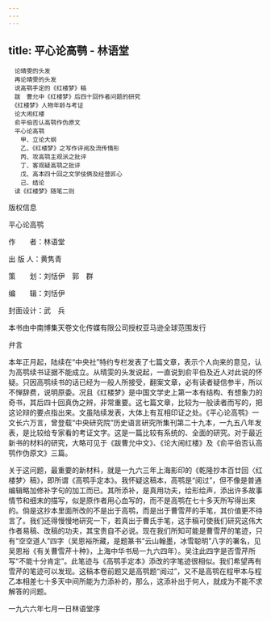 ```yaml
---
---
---
```

title: 平心论高鹗 - 林语堂
---


```
　论晴雯的头发
　再论晴雯的头发
　说高鹗手定的《红楼梦》稿
　跋　曹允中《红楼梦》后四十回作者问题的研究
　《红楼梦》人物年龄与考证
　论大闹红楼
　俞平伯否认高鹗作伪原文
　平心论高鹗
　　甲、立论大纲
　　乙、《红楼梦》之写作评阅及流传情形
　　丙、攻高鹗主观派之批评
　　丁、客观疑高鹗之批评
　　戊、高本四十回之文学伎俩及经营匠心
　　己、结论
　读《红楼梦》随笔二则
```

版权信息


平心论高鹗

作　　者：林语堂

出 版 人：黄隽青

策　　划：刘恬伊　郭　群

编　　辑：刘恬伊

封面设计：武　兵

本书由中南博集天卷文化传媒有限公司授权亚马逊全球范围发行






弁言


本年正月起，陆续在“中央社”特约专栏发表了七篇文章，表示个人向来的意见，认为高鹗续书证据不能成立。从晴雯的头发说起，一直说到俞平伯及近人对此说的怀疑。只因高鹗续书的话已经为一般人所接受，翻案文章，必有读者疑信参半，所以不惮辞费，说明原委。况且《红楼梦》是中国文学史上第一本有结构、有想象力的奇书，其后四十回真伪之辨，非常重要。这七篇文章，比较为一般读者而写的，把这论辩的要点指出来。文虽陆续发表，大体上有互相印证之处。《平心论高鹗》一文长六万言，曾登载“中央研究院”历史语言研究所集刊第二十九本，一九五八年发表，是比较给专家看的考证文字。这是一篇比较有系统的、全面的研究。对于最近新书的材料的研究，大略可见于《跋曹允中文》、《论大闹红楼》及《俞平伯否认高鹗作伪原文》三篇。

关于这问题，最重要的新材料，就是一九六三年上海影印的《乾隆抄本百廿回〈红楼梦〉稿》，即所谓《高鹗手定本》。我怀疑这稿本，高鹗是“阅过”，但不像是普通编辑略加修补字句的加工而已。其所添补，是真用功夫，绘形绘声，添出许多故事情节和细末的描写，似是原作者用心血写的，而不是高鹗在七十多天所写得出来的。倘是这抄本里面所改的不是出于高鹗，而是出于曹雪芹的手笔，其价值更不待言了。我们还得慢慢地研究一下，若真出于曹氏手笔，这手稿可使我们研究这伟大作者易稿、改稿的功夫，其宝贵自不必说。现在我们所知可能是曹雪芹的笔迹，只有“空空道人”四字（吴恩裕所藏，是题篆书“云山翰墨，冰雪聪明”八字的署名，见吴恩裕《有关曹雪芹十种》，上海中华书局一九六四年）。吴注此四字是否雪芹所写“不能十分肯定”。此笔迹与《高鹗手定本》添改的字笔迹很相似。我们希望再有雪芹的笔迹可以发现。这稿本卷前题又是高鹗题“阅过”，又不是高鹗在程甲本与程乙本相差七十多天中间所能为力添补的，那么，这添补出于何人，就成为不能不求解答的问题。

一九六六年七月一日林语堂序